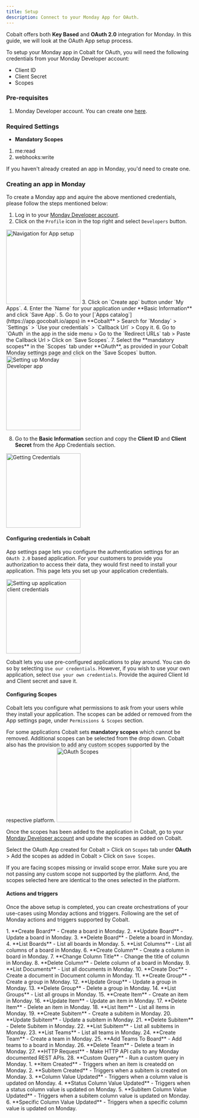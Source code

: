```yaml
---
title: Setup
description: Connect to your Monday App for OAuth.
---
```

Cobalt offers both **Key Based** and **OAuth 2.0** integration for Monday. In this guide, we will look at the OAuth App setup process.

To setup your Monday app in Cobalt for OAuth, you will need the following credentials from your Monday Developer account:
- Client ID
- Client Secret
- Scopes

### Pre-requisites

1. Monday Developer account. You can create one [here](https://auth.monday.com/users/sign_up_new?developer=true).

### Required Settings

* **Mandatory Scopes** 
1. me:read
2. webhooks:write

<Info>If you haven't already created an app in Monday, you'd need to create one.</Info>

### Creating an app in Monday

To create a Monday app and aquire the above mentioned credentials, please follow the steps mentioned below:

1. Log in to your [Monday Developer account](https://auth.monday.com/auth/login_monday?).
2. Click on the `Profile` icon in the top right and select `Developers` button.
<img height="200" src="/images/Monday/monday_navigation.png" alt="Navigation for App setup"/>
3. Click on `Create app` button under `My Apps`.
4. Enter the `Name` for your application under **Basic Information** and click `Save App`.
5. Go to your [`Apps catalog`](https://app.gocobalt.io/apps) in **Cobalt** > Search for `Monday` > `Settings` > `Use your credentials` > `Callback Url` > Copy it.
6. Go to `OAuth` in the app in the side menu > Go to the `Redirect URLs` tab > Paste the Callback Url > Click on `Save Scopes`.
7. Select the **mandatory scopes** in the `Scopes` tab under **OAuth**, as provided in your Cobalt Monday settings page and click on the `Save Scopes` button.
<img height="200" src="/images/Monday/monday_config.png" alt="Setting up Monday Developer app"/>

8. Go to the **Basic Information** section and copy the **Client ID** and **Client Secret** from the App Credentials section.
<img height="200" src="/images/Monday/monday_credentials.png" alt="Getting Credentials"/>

#### Configuring credentials in Cobalt
App settings page lets you configure the authentication settings for an `OAuth 2.0` based application. For your customers to provide you authorization to access their data,
they would first need to install your application. This page lets you set up your application credentials.

<img height="200" src="/images/Monday/monday_cobalt.png" alt="Setting up application client credentials"/>

Cobalt lets you use pre-configured applications to play around. You can do so by selecting `Use our credentials`. However, if you wish to use your own application,
select `Use your own credentials`. Provide the aquired Client Id and Client secret and save it.

#### Configuring Scopes
Cobalt lets you configure what permissions to ask from your users while they install your application. The scopes can be added or removed from the App settings page, under `Permissions & Scopes`
section. 

For some applications Cobalt sets **mandatory scopes** which cannot be removed. Additional scopes can be selected from the drop down. Cobalt also has the provision to add any 
custom scopes supported by the respective platform.
<img height="200" src="/images/Monday/monday_scopes.png" alt="OAuth Scopes"/>

Once the scopes has been added to the application in Cobalt, go to your [Monday Developer account](https://auth.monday.com/auth/login_monday?) and update the scopes as added on Cobalt.

Select the OAuth App created for Cobalt > Click on `Scopes` tab under **OAuth** > Add the scopes as added in Cobalt > Click on `Save Scopes`. 

<Warning>
If you are facing scopes missing or invalid scope error. Make sure you are not passing any custom scope not supported by the platform. And, the scopes selected here are
identical to the ones selected in the platform.
</Warning>

#### Actions and triggers
Once the above setup is completed, you can create orchestrations of your use-cases using Monday actions and triggers. Following are the set of Monday actions and triggers
supported by Cobalt.

<Tabs>
  <Tab title="Actions">
  <AccordionGroup>
  <Accordion title="Board">
     1. **Create Board** - Create a board in Monday.
     2. **Update Board** - Update a board in Monday.
     3. **Delete Board** - Delete a board in Monday.
     4. **List Boards** - List all boards in Monday.
     </Accordion>
    <Accordion title="Column">
     5. **List Columns** - List all columns of a board in Monday.
     6. **Create Column** - Create a column in board in Monday.
     7. **Change Column Title** - Change the title of column in Monday.
     8. **Delete Column** - Delete column of a board in Monday.
    </Accordion>
    <Accordion title="Documents">
     9. **List Documents** - List all documents in Monday.
     10. **Create Doc** - Create a document in Document column in Monday.
    </Accordion>
     <Accordion title="Group">
     11. **Create Group** - Create a group in Monday.
     12. **Update Group** - Update a group in Monday.
     13. **Delete Group** - Delete a group in Monday.
     14. **List Groups** - List all groups in Monday.
      </Accordion>
     <Accordion title="Item">
     15. **Create Item** - Create an item in Monday.
     16. **Update Item** - Update an item in Monday.
     17. **Delete Item** - Delete an item in Monday.
     18. **List Item** - List all items in Monday.
     </Accordion>
     <Accordion title="Sub-item">
     19. **Create Subitem** - Create a subitem in Monday.
     20. **Update Subitem** - Update a subitem in Monday.
     21. **Delete Subitem** - Delete Subitem in Monday.
     22. **List Subitem** - List all subitems in Monday.
      </Accordion>
    <Accordion title="Teams">
     23. **List Teams** - List all teams in Monday.
     24. **Create Team** - Create a team in Monday.
     25. **Add Teams To Board** - Add teams to a board in Monday.
     26. **Delete Team** - Delete a team in Monday.
      </Accordion>
     <Accordion title="Others">
     27. **HTTP Request** - Make HTTP API calls to any Monday documented REST APIs.
     28. **Custom Query** - Run a custom query in Monday.
      </Accordion>
    </AccordionGroup>
  </Tab>
  
  <Tab title="Triggers">
         1. **Item Created** - Triggers when an item is createdd on Monday.
         2. **Subitem Created** - Triggers when a subitem is created on Monday.
         3. **Column Value Updated** - Triggers when a column value is updated on Monday.
         4. **Status Column Value Updated** - Triggers when a status column value is updated on Monday.
         5. **Subitem Column Value Updated** - Triggers when a subitem column value is updated on Monday.
         6. **Specific Column Value Updated** - Triggers when a specific column value is updated on Monday.
  </Tab>
</Tabs>